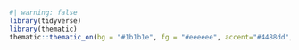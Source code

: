 ```r
#| warning: false
library(tidyverse)
library(thematic)
thematic::thematic_on(bg = "#1b1b1e", fg = "#eeeeee", accent="#4488dd", font = "Source Sans Pro")
```

